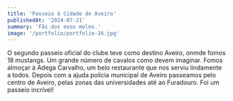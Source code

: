 ```yaml
---
title: 'Passeio à Cidade de Aveiro'
publishedAt: '2024-07-21'
summary: 'Fãs dos ovos moles.'
image: '/portfolio/portfolio-16.jpg'
---
```


O segundo passeio oficial do clube teve como destino Aveiro, onmde fomos 18 mustangs. Um grande número de cavalos como devem imaginar. Fomos almoçar à Adega Carvalho, um belo restaurante que nos serviu lindamente a todos. Depois com a ajuda polícia municipal de Aveiro passeamos pelo centro de Aveiro, pelas zonas das universidades até ao Furadouro. Foi um passeio incrível!

